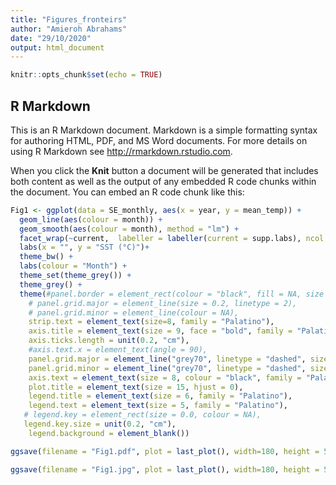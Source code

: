 ```yaml
---
title: "Figures_fronteirs"
author: "Amieroh Abrahams"
date: "29/10/2020"
output: html_document
---
```


```r
knitr::opts_chunk$set(echo = TRUE)
```

## R Markdown

This is an R Markdown document. Markdown is a simple formatting syntax for authoring HTML, PDF, and MS Word documents. For more details on using R Markdown see <http://rmarkdown.rstudio.com>.

When you click the **Knit** button a document will be generated that includes both content as well as the output of any embedded R code chunks within the document. You can embed an R code chunk like this:

```r

Fig1 <- ggplot(data = SE_monthly, aes(x = year, y = mean_temp)) +
  geom_line(aes(colour = month)) +
  geom_smooth(aes(colour = month), method = "lm") +
  facet_wrap(~current,  labeller = labeller(current = supp.labs), ncol = 4) +
  labs(x = "", y = "SST (°C)")+
  theme_bw() +
  labs(colour = "Month") +
  theme_set(theme_grey()) +
  theme_grey() +
  theme(#panel.border = element_rect(colour = "black", fill = NA, size = 1.0),
    # panel.grid.major = element_line(size = 0.2, linetype = 2),
    # panel.grid.minor = element_line(colour = NA),
    strip.text = element_text(size=8, family = "Palatino"),
    axis.title = element_text(size = 9, face = "bold", family = "Palatino"),
    axis.ticks.length = unit(0.2, "cm"),
    #axis.text.x = element_text(angle = 90),
    panel.grid.major = element_line("grey70", linetype = "dashed", size = 0.2),
    panel.grid.minor = element_line("grey70", linetype = "dashed", size = 0.2),
    axis.text = element_text(size = 8, colour = "black", family = "Palatino"),
    plot.title = element_text(size = 15, hjust = 0),
    legend.title = element_text(size = 6, family = "Palatino"),
    legend.text = element_text(size = 5, family = "Palatino"),
   # legend.key = element_rect(size = 0.0, colour = NA),
   legend.key.size = unit(0.2, "cm"),
    legend.background = element_blank())

ggsave(filename = "Fig1.pdf", plot = last_plot(), width=180, height = 50,units = "mm",dpi = 300, device = "pdf", path = "figures/")

ggsave(filename = "Fig1.jpg", plot = last_plot(), width=180, height = 50,units = "mm",dpi = 300, device = "jpg", path = "figures/")
```


